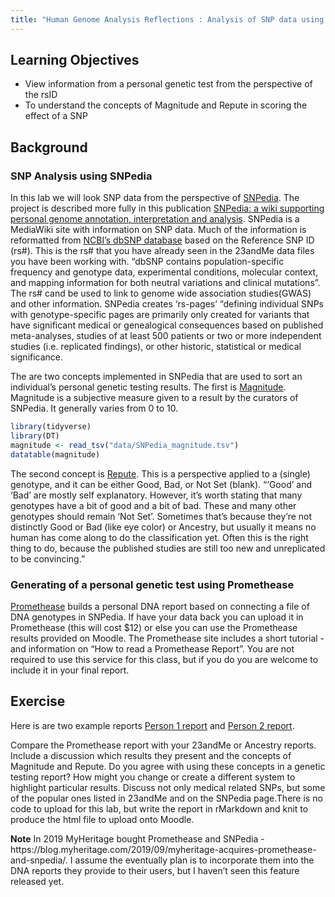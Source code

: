 ```yaml
---
title: "Human Genome Analysis Reflections : Analysis of SNP data using SNPedia and Promethease"
---
```


## Learning Objectives

* View information from a personal genetic test from the perspective of the rsID
* To understand the concepts of Magnitude and Repute in scoring the effect of a SNP

## Background

###  SNP Analysis using SNPedia 

In this lab we will look SNP data from the perspective of [SNPedia](https://www.snpedia.com/). The project is described more fully in this publication [SNPedia: a wiki supporting personal genome annotation, interpretation and analysis](https://academic.oup.com/nar/article/40/D1/D1308/2903412). SNPedia is a MediaWiki site with information on SNP data. Much of the information is reformatted from [NCBI's dbSNP database](https://www.ncbi.nlm.nih.gov/snp/) based on the Reference SNP ID (rs#). This is the rs# that you have already seen in the 23andMe data files you have been working with. "dbSNP contains population-specific frequency and genotype data, experimental conditions, molecular context, and mapping information for both neutral variations and clinical mutations". The rs# cand be used to link to genome wide association studies(GWAS) and other information.  SNPedia creates ‘rs-pages’ "defining individual SNPs with genotype-specific pages are primarily only created for variants that have significant medical or genealogical consequences based on published meta-analyses, studies of at least 500 patients or two or more independent studies (i.e. replicated findings), or other historic, statistical or medical significance.

The are two concepts implemented in SNPedia that are used to sort an individual's personal genetic testing results. The first is [Magnitude](https://www.snpedia.com/index.php/Magnitude). Magnitude is a subjective measure given to a result by the curators of SNPedia. It generally varies from 0 to 10. 

```r
library(tidyverse)
library(DT)
magnitude <- read_tsv("data/SNPedia_magnitude.tsv")
datatable(magnitude)
```

The second concept is [Repute](https://www.snpedia.com/index.php/Repute). This is a perspective applied to a (single) genotype, and it can be either Good, Bad, or Not Set (blank). "'Good' and 'Bad' are mostly self explanatory. However, it's worth stating that many genotypes have a bit of good and a bit of bad. These and many other genotypes should remain 'Not Set'. Sometimes that's because they're not distinctly Good or Bad (like eye color) or Ancestry, but usually it means no human has come along to do the classification yet. Often this is the right thing to do, because the published studies are still too new and unreplicated to be convincing."

### Generating of a personal genetic test using Promethease

[Promethease](https://www.promethease.com) builds a personal DNA report based on connecting a file of DNA genotypes in SNPedia. If have your data back you can upload it in Promethease (this will cost $12) or else you can use the Promethease results provided on Moodle. The Promethease site includes a short tutorial - and information on “How to read a Promethease Report”. You are not required to use this service for this class, but if you do you are welcome to include it in your final report. 

## Exercise

Here is are two example reports [Person 1 report](images/promethease/person1/promethease.html) and [Person 2 report](images/promethease/person2/promethease.html).

Compare the Promethease report with your 23andMe or Ancestry reports. Include a discussion which results they present and the concepts of Magnitude and Repute. Do you agree with using these concepts in a genetic testing report?  How might you change or create a different system to highlight particular results. Discuss not only medical related SNPs, but some of the popular ones listed in 23andMe and on the SNPedia page.There is no code to upload for this lab, but write the report in rMarkdown and knit to produce the html file to upload onto Moodle.

__Note__
In 2019 MyHeritage bought Promethease and SNPedia - https://blog.myheritage.com/2019/09/myheritage-acquires-promethease-and-snpedia/. I assume the eventually plan is to incorporate them into the DNA reports they provide to their users, but I haven't seen this feature released yet.

